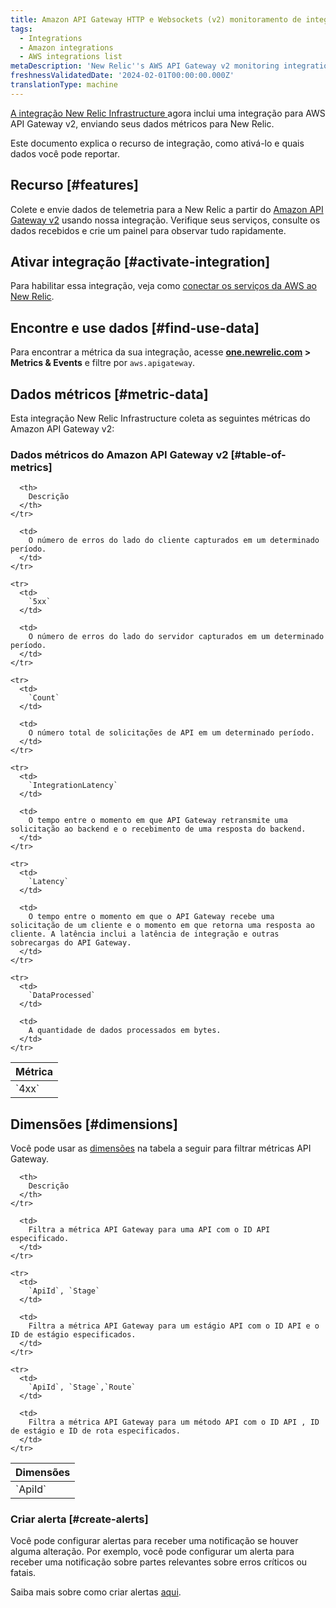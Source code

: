 ```yaml
---
title: Amazon API Gateway HTTP e Websockets (v2) monitoramento de integração
tags:
  - Integrations
  - Amazon integrations
  - AWS integrations list
metaDescription: 'New Relic''s AWS API Gateway v2 monitoring integration: what data it reports, and how to enable it.'
freshnessValidatedDate: '2024-02-01T00:00:00.000Z'
translationType: machine
---
```


[A integração New Relic Infrastructure ](/docs/infrastructure/integrations-getting-started/getting-started/introduction-infrastructure-integrations)agora inclui uma integração para AWS API Gateway v2, enviando seus dados métricos para New Relic.

Este documento explica o recurso de integração, como ativá-lo e quais dados você pode reportar.

## Recurso [#features]

Colete e envie dados de telemetria para a New Relic a partir do [Amazon API Gateway v2](https://aws.amazon.com/api-gateway/) usando nossa integração. Verifique seus serviços, consulte os dados recebidos e crie um painel para observar tudo rapidamente.

## Ativar integração [#activate-integration]

Para habilitar essa integração, veja como [conectar os serviços da AWS ao New Relic](/docs/infrastructure/amazon-integrations/connect/aws-metric-stream-setup/).

## Encontre e use dados [#find-use-data]

Para encontrar a métrica da sua integração, acesse <DNT>**[one.newrelic.com](https://one.newrelic.com/all-capabilities) > Metrics & Events**</DNT> e filtre por `aws.apigateway`.

## Dados métricos [#metric-data]

Esta integração New Relic Infrastructure coleta as seguintes métricas do Amazon API Gateway v2:

### Dados métricos do Amazon API Gateway v2 [#table-of-metrics]

<table>
  <thead>
    <tr>
      <th style={{ width: "200px" }}>
        Métrica
      </th>

      <th>
        Descrição
      </th>
    </tr>
  </thead>

  <tbody>
    <tr>
      <td>
        `4xx`
      </td>

      <td>
        O número de erros do lado do cliente capturados em um determinado período.
      </td>
    </tr>

    <tr>
      <td>
        `5xx`
      </td>

      <td>
        O número de erros do lado do servidor capturados em um determinado período.
      </td>
    </tr>

    <tr>
      <td>
        `Count`
      </td>

      <td>
        O número total de solicitações de API em um determinado período.
      </td>
    </tr>

    <tr>
      <td>
        `IntegrationLatency`
      </td>

      <td>
        O tempo entre o momento em que API Gateway retransmite uma solicitação ao backend e o recebimento de uma resposta do backend.
      </td>
    </tr>

    <tr>
      <td>
        `Latency`
      </td>

      <td>
        O tempo entre o momento em que o API Gateway recebe uma solicitação de um cliente e o momento em que retorna uma resposta ao cliente. A latência inclui a latência de integração e outras sobrecargas do API Gateway.
      </td>
    </tr>

    <tr>
      <td>
        `DataProcessed`
      </td>

      <td>
        A quantidade de dados processados em bytes.
      </td>
    </tr>
  </tbody>
</table>

## Dimensões [#dimensions]

Você pode usar as [dimensões](http://docs.aws.amazon.com/AmazonCloudWatch/latest/APIReference/API_Dimension.html) na tabela a seguir para filtrar métricas API Gateway.

<table>
  <thead>
    <tr>
      <th style={{ width: "285x" }}>
        Dimensões
      </th>

      <th>
        Descrição
      </th>
    </tr>
  </thead>

  <tbody>
    <tr>
      <td>
        `ApiId`
      </td>

      <td>
        Filtra a métrica API Gateway para uma API com o ID API especificado.
      </td>
    </tr>

    <tr>
      <td>
        `ApiId`, `Stage`
      </td>

      <td>
        Filtra a métrica API Gateway para um estágio API com o ID API e o ID de estágio especificados.
      </td>
    </tr>

    <tr>
      <td>
        `ApiId`, `Stage`,`Route`
      </td>

      <td>
        Filtra a métrica API Gateway para um método API com o ID API , ID de estágio e ID de rota especificados.
      </td>
    </tr>
  </tbody>
</table>

### Criar alerta [#create-alerts]

Você pode configurar alertas para receber uma notificação se houver alguma alteração. Por exemplo, você pode configurar um alerta para receber uma notificação sobre partes relevantes sobre erros críticos ou fatais.

Saiba mais sobre como criar alertas [aqui](/docs/tutorial-create-alerts/create-an-alert/).
